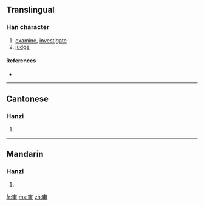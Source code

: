 {{also|審}}
==Translingual==

===Han character===
{{Han char|rn=40|rad=宀|as=05|sn=8|four=|canj=十中田中 (JLWL)}}

# [[examine]], [[investigate]]
# [[judge]]

====References====
* {{Han ref|kx=0284.081|hdz=20921.010|uh=5BA1|ud=23457}}

----

==Cantonese==

===Hanzi===
{{yue-hanzi|jyut=|y=sam2|tra=審}}

# {{defn|Cantonese}}

----

==Mandarin==

===Hanzi===
{{cmn-hanzi|tra=審|pin=[[shěn]] ([[shen3]])|wg=shen<sup>3</sup>}}

# {{defn|Mandarin}}

[[fr:审]]
[[ms:审]]
[[zh:审]]